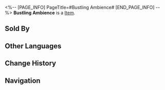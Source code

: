 <%-- [PAGE_INFO]
PageTitle=#Bustling Ambience#
[END_PAGE_INFO] --%>
{{Item Infobox
|title       = Bustling Ambience
|id          = 403010
|image       = Item Bustling Ambience.png
|type        = 
|invCategory = Consumables
|rarity      = 4
|effect      = Upon use, increases all allies' CRIT Rate by 12% and CRIT DMG by 24% for the next battle.
|description = Lights burst into flashes, and the sweet yellowish liquid flows down the tower of glasses. The crowd erupts in excitement as waiters rush around, ringing their bells. In the fleeting light, she breathes a teasing whisper into your ear.
|source1     = [[Omni-Synthesizer]]
|source2     = Dreamscape Sales Store
}}
{{Description|1=''"And after that, comes the ecstatic dream of blurred days and nights."''}}
'''Bustling Ambience''' is a [[Item]].

==Sold By==
{{Shop Availability}}

==Other Languages==
{{Other Languages
|en   = Bustling Ambience
|zhs  = 热烈的气氛
|zht  = 熱烈的氣氛
|ja   = 熱烈な雰囲気
|ko   = 열렬한 분위기
|es   = Ambiente animado
|fr   = Ambiance animée
|ru   = Зажигательная атмосфера
|th   = บรรยากาศที่แสนคึกคัก
|vi   = Bầu Không Khí Sôi Nổi
|de   = Lebhaftes Ambiente
|id   = Bustling Ambience
|pt   = Atmosfera Fervilhante
}}

==Change History==
{{Change History|2.0}}

==Navigation==
{{Consumable Navbox}}